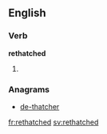 ==English==

===Verb===
'''rethatched'''

# {{en-past of|rethatch}}

===Anagrams===
* [[de-thatcher#English|de-thatcher]]

[[fr:rethatched]]
[[sv:rethatched]]